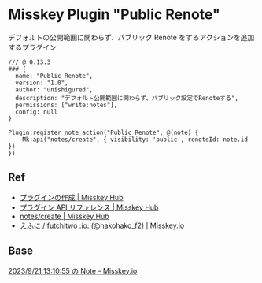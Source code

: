 # Misskey Plugin "Public Renote"

デフォルトの公開範囲に関わらず、パブリック Renote をするアクションを追加するプラグイン

```aiscript
/// @ 0.13.3
### {
  name: "Public Renote",
  version: "1.0",
  author: "unishigured",
  description: "デフォルト公開範囲に関わらず、パブリック設定でRenoteする",
  permissions: ["write:notes"],
  config: null
}

Plugin:register_note_action("Public Renote", @(note) {
    Mk:api("notes/create", { visibility: 'public', renoteId: note.id })
})
```

## Ref

- [プラグインの作成 | Misskey Hub](https://misskey-hub.net/docs/advanced/create-plugin.html)
- [プラグイン API リファレンス | Misskey Hub](https://misskey-hub.net/docs/advanced/plugin-api-reference.html)
- [notes/create | Misskey Hub](https://misskey-hub.net/docs/api/endpoints/notes/create.html)
- [えふに / futchitwo :io: (@hakohako_f2) | Misskey.io](https://misskey.io/notes/9axvw0tsy8)

## Base

[2023/9/21 13:10:55 の Note - Misskey.io](https://misskey.io/notes/9jw7z595s7)
